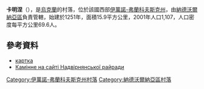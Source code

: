 {{coord|48|45|43|N|24|42|50|E|scale:30000|display=title}}

'''卡明涅'''（{{lang-uk|Камінне}}），是[[烏克蘭|烏克蘭]]的村落，位於該國西部[[伊萬諾-弗蘭科夫斯克州|伊萬諾-弗蘭科夫斯克州]]，由[[納德沃爾納亞區|納德沃爾納亞區]]負責管轄，始建於1251年，面積15.9平方公里，2001年人口1,107，人口密度每平方公里69.6人。

==參考資料==
* [http://gska2.rada.gov.ua/pls/z7502/A005?rf7571=42459 картка]{{dead link|date=2017年11月 |bot=InternetArchiveBot |fix-attempted=yes }}
* [https://web.archive.org/web/20161228005317/http://www.nadrda.gov.ua/node/208 Камінне на сайті Надвірнянської райради]

{{DEFAULTSORT:Камінне}}
[[Category:伊萬諾-弗蘭科夫斯克州村落|Category:伊萬諾-弗蘭科夫斯克州村落]]
[[Category:納德沃爾納亞區村落|Category:納德沃爾納亞區村落]]


{{IvanoFrankivsk-geo-stub}}